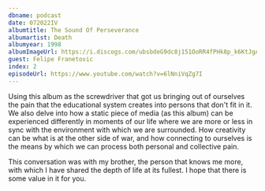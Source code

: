 ```yaml
---
dbname: podcast
date: 072022IV
albumtitle: The Sound Of Perseverance
albumartist: Death
albumyear: 1998
albumImageUrl: https://i.discogs.com/ubsbdeG9dc8j151OoRR4fPHk8p_k6KtJgA5wxTtSiRg/rs:fit/g:sm/q:90/h:592/w:600/czM6Ly9kaXNjb2dz/LWRhdGFiYXNlLWlt/YWdlcy9SLTQwNjIx/MzItMTM3NDQzNjQ1/Ni0zMzUwLmpwZWc.jpeg
guest: Felipe Franetovic
index: 2
episodeUrl: https://www.youtube.com/watch?v=6lNniVqZg7I
---
```


Using this album as the screwdriver that got us bringing out of ourselves the pain that the educational system creates into persons that don't fit in it. We also delve into how a static piece of media (as this album) can be experienced differently in moments of our life where we are more or less in sync with the environment with which we are surrounded. How creativity can be what is at the other side of war, and how connecting to ourselves is the means by which we can process both personal and collective pain.

This conversation was with my brother, the person that knows me more, with which I have shared the depth of life at its fullest. I hope that there is some value in it for you.
